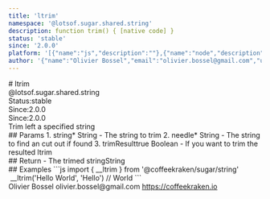 ```yaml
---
title: 'ltrim'
namespace: '@lotsof.sugar.shared.string'
description: function trim() { [native code] }
status: 'stable'
since: '2.0.0'
platform: '[{"name":"js","description":""},{"name":"node","description":""}]'
author: '{"name":"Olivier Bossel","email":"olivier.bossel@gmail.com","url":"https://coffeekraken.io"}'
---
```

<div class="docmap-mdx">
# ltrim
<div class="_namespace">@lotsof.sugar.shared.string</div>
<div class="_metas">
<div class="_status"><span class="_status-label">Status:</span><span class="_status-value -stable">stable</span></div>
<div class="_since"><span class="_since-label">Since:</span><span class="_since-value">2.0.0</span></div>
<div class="_since"><span class="_since-label">Since:</span><span class="_since-value">2.0.0</span></div>
</div>
<div class="_description">
Trim left a specified string
</div>
<div class="_params">
## Params
1. <span class="_name">string<span class="_required">*</span></span><span class="_default"></span> <span class="_type">String</span>
   - The string to trim
2. <span class="_name">needle<span class="_required">*</span></span><span class="_default"></span> <span class="_type">String</span>
   - The string to find an cut out if found
3. <span class="_name">trimResult</span><span class="_default">true</span> <span class="_type">Boolean</span>
   - If you want to trim the resulted ltrim
</div>
<div class="_return">
## Return
- <span class="_description">The trimed string</span><span class="_default"></span><span class="_type">String</span>
</div>
<div class="_examples">
## Examples
```js
import { __ltrim } from '@coffeekraken/sugar/string'
 __ltrim('Hello World', 'Hello') // World
```
</div>
<div class="_author">
<span class="_name">Olivier Bossel</span>
<span class="_email">olivier.bossel@gmail.com</span>
<a href="https://coffeekraken.io" target="_blank" class="_url">https://coffeekraken.io</a>
</div>
</div>